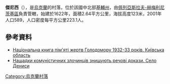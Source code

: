 {{coord|50|6|0|N|31|48|15|E|scale:30000|display=title}}

'''傑尼西'''（{{lang-uk|Дениси}}），是[[烏克蘭|烏克蘭]]的村落，位於該國中北部[[基輔州|基輔州]]，由[[佩列亞斯拉夫-赫梅利尼茨基區|佩列亞斯拉夫-赫梅利尼茨基區]]負責管轄，始建於1622年，面積2.64平方公里，海拔高度123米，2001年人口589，人口密度每平方公里223.1人。

==參考資料==
*[https://web.archive.org/web/20130925094429/http://www.memory.gov.ua/data/upload/publication/main/ua/1090/19.pdf Національна книга пім'яті жертв Голодомору 1932-33 років. Київська область]
*[http://domivka.net/content/naschadky_komunistychnykh_zlochyntsiv_znyschuiut_rechovi_dokazy-319/ Нащадки комуністичних злочинців знищують речові докази. Село Дениси] {{Wayback|url=http://domivka.net/content/naschadky_komunistychnykh_zlochyntsiv_znyschuiut_rechovi_dokazy-319/ |date=20140714193513 }}

{{Ukraine-geo-stub}}
[[Category:烏克蘭村落|Category:烏克蘭村落]]